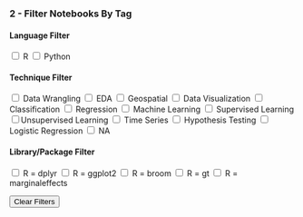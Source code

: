 ### 2 - Filter Notebooks By Tag

#### Language Filter

<div id="code-filters" class="tag-filter-container">
  <label><input type="checkbox" value="r"> R</label>
  <label><input type="checkbox" value="python"> Python</label>
</div>

#### Technique Filter

<div id="tag-filters" class="tag-filter-container">
  <label><input type="checkbox" value="data-wrangling"> Data Wrangling</label>
  <label><input type="checkbox" value="eda"> EDA</label>
  <label><input type="checkbox" value="geospatial"> Geospatial</label>
  <label><input type="checkbox" value="data-visualization"> Data Visualization</label>
  <label><input type="checkbox" value="classification"> Classification</label>
  <label><input type="checkbox" value="regression"> Regression</label>
  <label><input type="checkbox" value="machine-learning"> Machine Learning</label>
  <label><input type="checkbox" value="supervised-learning"> Supervised Learning</label>
  <label><input type="checkbox" value="unsupervised-learning">Unsupervised Learning</label>
  <label><input type="checkbox" value="time-series"> Time Series</label>
  <label><input type="checkbox" value="hypothesis-testing"> Hypothesis Testing</label>
  <label><input type="checkbox" value="logistic-regression"> Logistic Regression</label>
  <label><input type="checkbox" value="na"> NA</label>
</div>

#### Library/Package Filter

<div id="library-filters" class="tag-filter-container">
  <label><input type="checkbox" value="dplyr"> R = dplyr</label>
  <label><input type="checkbox" value="ggplot2"> R = ggplot2</label>
  <label><input type="checkbox" value="broom"> R = broom</label>
  <label><input type="checkbox" value="gt"> R = gt</label>
  <label><input type="checkbox" value="marginaleffects"> R = marginaleffects</label>
</div>

<button id="clear-filters">Clear Filters</button>

